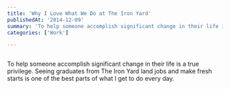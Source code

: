 ```yaml
---
title: 'Why I Love What We Do at The Iron Yard'
publishedAt: '2014-12-09'
summary: 'To help someone accomplish significant change in their life is a true privilege. Seeing graduates from The Iron Yard land jobs and make fresh starts is one of the best parts of what I get to do every...'
categories: ['Work']

---
```


<Image src="/images/blog/why-i-love-what-we-do-at-the-iron-yard/1f87f-the-iron-yard-academy-boost-into-new-field.png" alt="" width={800} height={600} />

To help someone accomplish significant change in their life is a true privilege. Seeing graduates from The Iron Yard land jobs and make fresh starts is one of the best parts of what I get to do every day.
